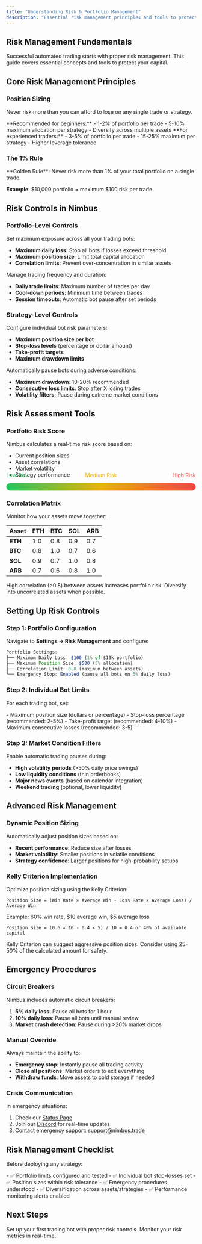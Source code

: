 ```yaml
---
title: "Understanding Risk & Portfolio Management"
description: "Essential risk management principles and tools to protect your capital while automated trading"
---
```


## Risk Management Fundamentals

Successful automated trading starts with proper risk management. This guide covers essential concepts and tools to protect your capital.

## Core Risk Management Principles

### Position Sizing

Never risk more than you can afford to lose on any single trade or strategy.

<CardGroup cols={2}>
<Card title="Conservative Approach" icon="shield">
**Recommended for beginners:**
- 1-2% of portfolio per trade
- 5-10% maximum allocation per strategy
- Diversify across multiple assets

</Card>

<Card title="Aggressive Approach" icon="zap">
**For experienced traders:**
- 3-5% of portfolio per trade
- 15-25% maximum per strategy
- Higher leverage tolerance

</Card>

</CardGroup>

### The 1% Rule

<Info>
**Golden Rule**: Never risk more than 1% of your total portfolio on a single trade.

**Example**: $10,000 portfolio = maximum $100 risk per trade

</Info>

## Risk Controls in Nimbus

### Portfolio-Level Controls

<AccordionGroup>
<Accordion icon="chart-pie" title="Total Portfolio Limits">
Set maximum exposure across all your trading bots:

- **Maximum daily loss**: Stop all bots if losses exceed threshold
- **Maximum position size**: Limit total capital allocation
- **Correlation limits**: Prevent over-concentration in similar assets

</Accordion>

<Accordion icon="clock" title="Time-Based Controls">
Manage trading frequency and duration:

- **Daily trade limits**: Maximum number of trades per day
- **Cool-down periods**: Minimum time between trades
- **Session timeouts**: Automatic bot pause after set periods

</Accordion>

</AccordionGroup>

### Strategy-Level Controls

<AccordionGroup>
<Accordion icon="robot" title="Per-Bot Limits">
Configure individual bot risk parameters:

- **Maximum position size per bot**
- **Stop-loss levels** (percentage or dollar amount)
- **Take-profit targets**
- **Maximum drawdown limits**

</Accordion>

<Accordion icon="trending-down" title="Drawdown Protection">
Automatically pause bots during adverse conditions:

- **Maximum drawdown**: 10-20% recommended
- **Consecutive loss limits**: Stop after X losing trades
- **Volatility filters**: Pause during extreme market conditions

</Accordion>

</AccordionGroup>

## Risk Assessment Tools

### Portfolio Risk Score

Nimbus calculates a real-time risk score based on:

- Current position sizes
- Asset correlations
- Market volatility
- Strategy performance

<div style="background: linear-gradient(to right, #22c55e, #eab308, #ef4444); height: 20px; border-radius: 10px; position: relative;">
  <div style="position: absolute; top: -30px; left: 0; color: #22c55e;">
    Low Risk
  
</div>
  <div style="position: absolute; top: -30px; left: 50%; transform: translateX(-50%); color: #eab308;">
    Medium Risk
  
</div>
  <div style="position: absolute; top: -30px; right: 0; color: #ef4444;">
    High Risk
  
</div>

</div>

### Correlation Matrix

Monitor how your assets move together:

| Asset   | ETH | BTC | SOL | ARB |
| ------- | --- | --- | --- | --- |
| **ETH** | 1.0 | 0.8 | 0.9 | 0.7 |
| **BTC** | 0.8 | 1.0 | 0.7 | 0.6 |
| **SOL** | 0.9 | 0.7 | 1.0 | 0.8 |
| **ARB** | 0.7 | 0.6 | 0.8 | 1.0 |

<Warning>
  High correlation (>0.8) between assets increases portfolio risk. Diversify
  into uncorrelated assets when possible.

</Warning>

## Setting Up Risk Controls

### Step 1: Portfolio Configuration

Navigate to **Settings → Risk Management** and configure:

```javascript
Portfolio Settings:
├── Maximum Daily Loss: $100 (1% of $10k portfolio)
├── Maximum Position Size: $500 (5% allocation)
├── Correlation Limit: 0.8 (maximum between assets)
└── Emergency Stop: Enabled (pause all bots on 5% daily loss)
```

### Step 2: Individual Bot Limits

For each trading bot, set:

<CheckList>
  - Maximum position size (dollars or percentage) - Stop-loss percentage
  (recommended: 2-5%) - Take-profit target (recommended: 4-10%) - Maximum
  consecutive losses (recommended: 3-5)

</CheckList>

### Step 3: Market Condition Filters

Enable automatic trading pauses during:

- **High volatility periods** (>50% daily price swings)
- **Low liquidity conditions** (thin orderbooks)
- **Major news events** (based on calendar integration)
- **Weekend trading** (optional, lower liquidity)

## Advanced Risk Management

### Dynamic Position Sizing

Automatically adjust position sizes based on:

- **Recent performance**: Reduce size after losses
- **Market volatility**: Smaller positions in volatile conditions
- **Strategy confidence**: Larger positions for high-probability setups

### Kelly Criterion Implementation

Optimize position sizing using the Kelly Criterion:

```
Position Size = (Win Rate × Average Win - Loss Rate × Average Loss) / Average Win
```

Example: 60% win rate, $10 average win, $5 average loss

```
Position Size = (0.6 × 10 - 0.4 × 5) / 10 = 0.4 or 40% of available capital
```

<Warning>
  Kelly Criterion can suggest aggressive position sizes. Consider using 25-50%
  of the calculated amount for safety.

</Warning>

## Emergency Procedures

### Circuit Breakers

Nimbus includes automatic circuit breakers:

1. **5% daily loss**: Pause all bots for 1 hour
2. **10% daily loss**: Pause all bots until manual review
3. **Market crash detection**: Pause during >20% market drops

### Manual Override

Always maintain the ability to:

- **Emergency stop**: Instantly pause all trading activity
- **Close all positions**: Market orders to exit everything
- **Withdraw funds**: Move assets to cold storage if needed

### Crisis Communication

In emergency situations:

1. Check our [Status Page](https://status.nimbus.trade)
2. Join our [Discord](https://t.me/nimbustradetg) for real-time updates
3. Contact emergency support: [support@nimbus.trade](mailto:urgent@nimbus.trade)

## Risk Management Checklist

Before deploying any strategy:

<CheckList>
  - ✅ Portfolio limits configured and tested - ✅ Individual bot stop-losses
  set - ✅ Position sizes within risk tolerance - ✅ Emergency procedures
  understood - ✅ Diversification across assets/strategies - ✅ Performance
  monitoring alerts enabled

</CheckList>

## Next Steps

<CardGroup cols={2}>
<Card title="Deploy Your First Bot" icon="rocket" href="/getting-started/first-bot">
  Set up your first trading bot with proper risk controls.

</Card>

<Card title="Portfolio Dashboard" icon="chart-line" href="/portfolio/dashboard">
  Monitor your risk metrics in real-time.

</Card>

</CardGroup>
